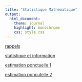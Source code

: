 ```yaml
---
title: "Statistique Mathématique"
output:
  html_document:
    theme: journal
    highlight: monochrome
    css: style.css
---
```


[rappels](http://masedki.github.io/enseignements/pdfs/lec1.pdf)

[statistique et information](http://masedki.github.io/enseignements/pdfs/lec2.pdf)

<!-- [Cours 3 : famille exponentielle](http://masedki.github.io/enseignements/pdfs/lec3.pdf) -->

[estimation ponctuelle 1](http://masedki.github.io/enseignements/pdfs/lec4.pdf)

[estimation poncutelle 2](http://masedki.github.io/enseignements/pdfs/lec5.pdf)

<!-- [Corrigé 1](http://masedki.github.io/enseignements/pdfs/corrige1.pdf) -->

<!-- [Exercices 1 et 2](http://masedki.github.io/enseignements/pdfs/exos2.pdf) -->
